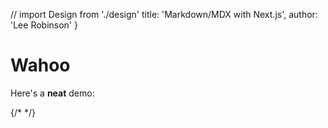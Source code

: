 // import Design from './design'
  title: 'Markdown/MDX with Next.js',
  author: 'Lee Robinson'
}

# Wahoo

Here's a **neat** demo:

{/* <Design /> */}
